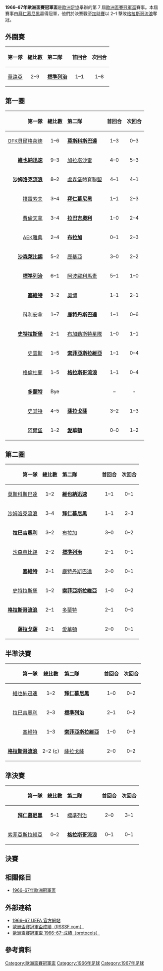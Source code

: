 {{NoteTA
|G1=football
|G2=uefa
}}
{{Infobox 國際足球賽事賽季
| tourney_name          = 歐洲盃賽冠軍盃
| year                  = 1966–67
| image                 = 
| size                  = 
| caption               = 
| edition               = 7
| defending_champ_other = {{flagicon|FRG}} [[多特蒙德足球俱樂部|多蒙特]]
| dates                 = 1966年8月21日–1967年5月31日
| num_teams             = 32 隊
| associations          = 31
| champion_other        = {{flagicon|FRG}} [[拜仁慕尼黑足球俱樂部|拜仁慕尼黑]]
| count                 = 1
| second_other          = {{flagicon|SCO}} [[流浪者足球俱樂部|格拉斯哥流浪]]
| matches               = 61
| goals                 = 170
| attendance            = 
| top_scorer            = 
| player                = 
| prevseason            = [[1965–66年歐洲盃賽冠軍盃|1965–66]]
| nextseason            = [[1967–68年歐洲盃賽冠軍盃|1967–68]]
}}

'''1966–67年歐洲盃賽冠軍盃'''是[[歐洲足協|歐洲足協]]舉辦的第 7 屆[[歐洲盃賽冠軍盃|歐洲盃賽冠軍盃]]賽事。本屆賽事由[[拜仁慕尼黑足球俱樂部|拜仁慕尼黑]]贏得冠軍，他們於決賽戰至[[加時賽|加時賽]]以 2–1 擊敗[[流浪者足球俱樂部|格拉斯哥流浪]]奪冠。

== 外圍賽 ==
{| border="1" cellspacing="0" cellpadding="4"  style="border-collapse:collapse; width:70%;"
|- style="background:#efefef;"
! align=right|第一隊 !! 總比數 !! style="text-align:left;"|第二隊 !! 首回合 !! 次回合
|-
|align=right|[[瓦魯爾足球俱樂部|華路亞]] {{flagicon|ISL}} || align=center|2–9 ||{{flagicon|BEL}} '''[[標準列日足球俱樂部|標準列治]]''' || align=center|1–1 || align=center|1–8
|}

== 第一圈 ==
{| border="1" cellspacing="0" cellpadding="4"  style="border-collapse:collapse; width:70%;"
|- style="background:#efefef;"
! align=right|第一隊 !! 總比數 !! style="text-align:left;"|第二隊 !! 首回合 !! 次回合
|-
|align=right|[[OFK貝爾格萊德|OFK貝爾格萊德]] {{flagicon|YUG}}|| align=center|1–6 || {{flagicon|URS}} '''[[莫斯科斯巴達克足球俱樂部|莫斯科斯巴達]]''' || align=center|1–3 || align=center|0–3
|-
|align=right|'''[[維也納迅速足球會|維也納迅速]]''' {{flagicon|AUT}} || align=center|9–3 || {{flagicon|TUR}} [[加拉塔沙雷體育會足球隊|加拉塔沙雷]] || align=center|4–0 || align=center|5–3
|-
|align=right|'''[[沙姆洛克流浪足球俱樂部|沙姆洛克流浪]]''' {{flagicon|IRL}} || align=center|8–2 || {{flagicon|LUX}} [[盧森堡體育聯盟|盧森堡體育聯盟]] || align=center|4–1 || align=center|4–1
|-
|align=right|[[普雷紹夫足球俱樂部|撲雷索夫]] {{flagicon|TCH}} || align=center|3–4 || {{flagicon|FRG}} '''[[拜仁慕尼黑足球俱樂部|拜仁慕尼黑]]''' || align=center|1–1 || align=center|2–3
|-
|align=right|[[佛羅倫薩足球俱樂部|費倫天拿]] {{flagicon|ITA}} || align=center|3–4 || {{flagicon|HUN}} '''[[吉奧利ETO足球俱樂部|拉巴吉奧利]]''' || align=center|1–0 || align=center|2–4
|-
|align=right|[[AEK雅典足球會|AEK雅典]] {{flagicon|GRE|old}} || align=center|2–4 ||{{flagicon|POR}} '''[[布拉加體育會|布拉加]]'''|| align=center|0–1 || align=center|2–3
|-
|align=right|'''[[薩克森萊比錫足球俱樂部|沙森萊比錫]]''' {{flagicon|GDR}} || align=center|5–2 || {{flagicon|POL}} [[華沙萊吉亞足球俱樂部|歷基亞]] || align=center|3–0 || align=center|2–2
|-
|align=right|'''[[標準列日足球俱樂部|標準列治]]''' {{flagicon|BEL}} || align=center|6–1 || {{flagicon|CYP}} [[阿波羅利馬素|阿波羅利馬素]] || align=center|5–1 || align=center|1–0
|-
|align=right|'''[[塞爾維特足球俱樂部|塞維特]]''' {{flagicon|SUI}} || align=center|3–2 || {{flagicon|FIN}} [[奧博杜古足球會|奧博]] || align=center|1–1 || align=center|2–1
|-
|align=right|[[弗羅瑞安娜足球俱樂部|科利安拿]] {{flagicon|MLT}} || align=center|1–7 || {{flagicon|NED}} '''[[鹿特丹斯巴達|鹿特丹斯巴達]]''' || align=center|1–1 || align=center|0–6
|-
|align=right|'''[[斯特拉斯堡競賽會|史特拉斯堡]]''' {{flagicon|FRA}} || align=center|2–1 || {{flagicon|ROU|1965}} [[布加勒斯特星足球俱樂部|布加勒斯特星隊]] || align=center|1–0 || align=center|1–1
|-
|align=right|[[斯旺西城足球俱樂部|史雲斯]] {{flagicon|WAL}} || align=center|1–5 || {{flagicon|BUL|1946}} '''[[索菲亞斯拉維亞足球俱樂部|索菲亞斯拉維亞]]''' || align=center|1–1 || align=center|0–4
|-
|align=right|[[格倫杜蘭足球俱樂部|格倫杜蘭]] {{flagicon|NIR}} || align=center|1–5 || {{flagicon|SCO}} '''[[流浪者足球俱樂部|格拉斯哥流浪]]''' || align=center|1–1 || align=center|0–4
|-
|align=right|'''[[多特蒙德足球俱樂部|多蒙特]]''' {{flagicon|FRG}} || align=center| Bye ||  || align=center|– || align=center| -
|-
|align=right|[[史其特足球會|史其特]] {{flagicon|NOR}} || align=center|4–5 || {{flagicon|ESP|1945}} '''[[皇家薩拉戈薩|薩拉戈薩]]''' || align=center|3–2 || align=center|1–3
|-
|align=right|[[阿爾堡足球會|阿爾堡]] {{flagicon|DEN}} || align=center|1–2 || {{flagicon|ENG}} '''[[埃弗頓足球俱樂部|愛華頓]]''' || align=center|0–0 || align=center|1–2
|}

== 第二圈 ==
{| border="1" cellspacing="0" cellpadding="4"  style="border-collapse:collapse; width:70%;"
|- style="background:#efefef;"
! align=right|第一隊 !! 總比數 !! style="text-align:left;"|第二隊 !! 首回合 !! 次回合
|-
|align=right|[[莫斯科斯巴達克足球俱樂部|莫斯科斯巴達]] {{flagicon|URS}} || align=center|1–2 || {{flagicon|AUT}} '''[[維也納迅速足球會|維也納迅速]]''' || align=center|1–1 || align=center|0–1
|-
|align=right|[[沙姆洛克流浪足球俱樂部|沙姆洛克流浪]] {{flagicon|IRL}} || align=center|3–4 || {{flagicon|FRG}} '''[[拜仁慕尼黑足球俱樂部|拜仁慕尼黑]]''' || align=center|1–1 || align=center|2–3
|-
|align=right|'''[[吉奧利ETO足球俱樂部|拉巴吉奧利]]''' {{flagicon|HUN}} || align=center|3–2 || {{flagicon|POR}} [[布拉加體育會|布拉加]] || align=center|3–0 || align=center|0–2
|-
|align=right|[[薩克森萊比錫足球俱樂部|沙森萊比錫]] {{flagicon|GDR}} || align=center|2–2{{agr}} || {{flagicon|BEL}} '''[[標準列日足球俱樂部|標準列治]]''' || align=center|2–1 || align=center|0–1
|-
|align=right|'''[[塞爾維特足球俱樂部|塞維特]]''' {{flagicon|SUI}} || align=center|2–1 || {{flagicon|NED}} [[鹿特丹斯巴達|鹿特丹斯巴達]] || align=center|2–0 || align=center|0–1
|-
|align=right|[[斯特拉斯堡競賽會|史特拉斯堡]] {{flagicon|FRA}} || align=center|1–2 || {{flagicon|BUL|1946}} '''[[索菲亞斯拉維亞足球俱樂部|索菲亞斯拉維亞]]''' || align=center|1–0 || align=center|0–2
|-
|align=right|'''[[流浪者足球俱樂部|格拉斯哥流浪]]''' {{flagicon|SCO}} || align=center|2–1 || {{flagicon|FRG}} [[多特蒙德足球俱樂部|多蒙特]] || align=center|2–1 || align=center|0–0
|-
|align=right|'''[[皇家薩拉戈薩|薩拉戈薩]]''' {{flagicon|ESP|1945}} || align=center|2–1 || {{flagicon|ENG}} [[埃弗頓足球俱樂部|愛華頓]] || align=center|2–0 || align=center|0–1
|}

== 半準決賽 ==
{| border="1" cellspacing="0" cellpadding="4"  style="border-collapse:collapse; width:70%;"
|- style="background:#efefef;"
! align=right|第一隊 !! 總比數 !! style="text-align:left;"|第二隊 !! 首回合 !! 次回合
|-
|align=right|[[維也納迅速足球會|維也納迅速]] {{flagicon|AUT}} || align=center|1–2{{aet}} || {{flagicon|FRG}} '''[[拜仁慕尼黑足球俱樂部|拜仁慕尼黑]]''' || align=center|1–0 || align=center|0–2
|-
|align=right|[[吉奧利ETO足球俱樂部|拉巴吉奧利]] {{flagicon|HUN}} || align=center|2–3 || {{flagicon|BEL}} '''[[標準列日足球俱樂部|標準列治]]''' || align=center|2–1 || align=center|0–2
|-
|align=right|[[塞爾維特足球俱樂部|塞維特]] {{flagicon|SUI}} || align=center|1–3 || {{flagicon|BUL|1946}} '''[[索菲亞斯拉維亞足球俱樂部|索菲亞斯拉維亞]]''' || align=center|1–0 || align=center|0–3
|-
|align=right|'''[[流浪者足球俱樂部|格拉斯哥流浪]]''' {{flagicon|SCO}} || align=center|2–2 ([[擲硬幣|c]])|| {{flagicon|ESP|1945}} [[皇家薩拉戈薩|薩拉戈薩]]|| align=center|2–0 || align=center|0–2
|}

== 準決賽 ==
{| border="1" cellspacing="0" cellpadding="4"  style="border-collapse:collapse; width:70%;"
|- style="background:#efefef;"
! align=right|第一隊 !! 總比數 !! style="text-align:left;"|第二隊 !! 首回合 !! 次回合
|-
|align=right|'''[[拜仁慕尼黑足球俱樂部|拜仁慕尼黑]]''' {{flagicon|FRG}} || align=center|5–1 || {{flagicon|BEL}} [[標準列日足球俱樂部|標準列治]] || align=center|2–0 || align=center|3–1
|-
|align=right|[[索菲亞斯拉維亞足球俱樂部|索菲亞斯拉維亞]] {{flagicon|BUL|1946}} || align=center|0–2 || {{flagicon|SCO}} '''[[流浪者足球俱樂部|格拉斯哥流浪]]''' || align=center|0–1 || align=center|0–1
|}

== 決賽 ==
{{main|1967年欧洲优胜者杯决赛}}
{{footballbox
|date = 1967年5月31日
|time = 19:30
|team1 = [[拜仁慕尼黑足球俱樂部|拜仁慕尼黑]] {{flagicon|FRG}}
|score = 1–0{{aet}}
|report=[https://web.archive.org/web/20140201234255/http://www.sharkscores.com/Match/Default.aspx?id=768456 報告]
|team2 = {{flagicon|SCO}} [[流浪者足球俱樂部|格拉斯哥流浪]]
|goals1 =  [[弗朗茨·罗特|罗特]] {{goal|109}}
|goals2 =
|stadium = [[根德體育場|市政体育场]]，[[紐倫堡|紐倫堡]]
|attendance = 69,480
|referee = 
}}

== 相關條目 ==
*[[1966–67年歐洲冠軍盃|1966–67年歐洲冠軍盃]]

== 外部連結 ==
* [https://web.archive.org/web/20100630104154/http://en.archive.uefa.com/competitions/ecwc/history/season%3D1966/intro.html 1966–67 UEFA 官方網站]
* [http://www.rsssf.com/ec/ecomp.html 歐洲盃賽冠軍盃成績（RSSSF.com）]{{Wayback|url=http://www.rsssf.com/ec/ecomp.html |date=20180116045414 }}
* [https://web.archive.org/web/20141129030754/http://www.sharkscores.com/Cups/Default.aspx?id=375&season=1966%2F1967 歐洲盃賽冠軍盃 1966–67–成績（protocols）]

== 參考資料 ==
{{reflist|2}}

{{歐洲盃賽冠軍盃球季}}

[[Category:歐洲盃賽冠軍盃|Category:歐洲盃賽冠軍盃]]
[[Category:1966年足球|Category:1966年足球]]
[[Category:1967年足球|Category:1967年足球]]